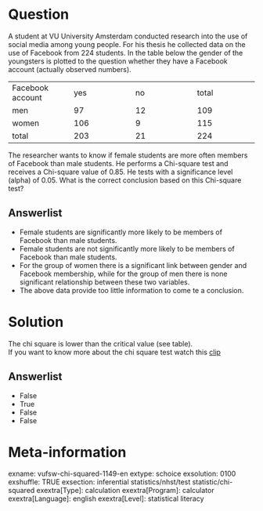 Question
========
A student at VU University Amsterdam conducted research into the use of
social media among young people. For his thesis he collected data on the
use of Facebook from 224 students. In the table below the gender of the
youngsters is plotted to the question whether they have a Facebook
account (actually observed numbers).  
  

<table class="tvcss_2 tvcss_3">
<colgroup>
<col style="width: 25%" />
<col style="width: 25%" />
<col style="width: 25%" />
<col style="width: 25%" />
</colgroup>
<tbody>
<tr class="odd">
<td class="tvcss_4">Facebook account<br />
</td>
<td class="tvcss_5">yes<br />
</td>
<td class="tvcss_6">no<br />
</td>
<td class="tvcss_7">total<br />
</td>
</tr>
<tr class="even">
<td class="tvcss_4">men<br />
</td>
<td class="tvcss_5">97<br />
</td>
<td class="tvcss_6">12<br />
</td>
<td class="tvcss_7">109<br />
</td>
</tr>
<tr class="odd">
<td class="tvcss_4">women<br />
</td>
<td class="tvcss_5">106<br />
</td>
<td class="tvcss_6">9<br />
</td>
<td class="tvcss_7">115<br />
</td>
</tr>
<tr class="even">
<td class="tvcss_4">total<br />
</td>
<td class="tvcss_5">203<br />
</td>
<td class="tvcss_6">21<br />
</td>
<td class="tvcss_7">224<br />
</td>
</tr>
</tbody>
</table>

  
The researcher wants to know if female students are more often members
of Facebook than male students. He performs a Chi-square test and
receives a Chi-square value of 0.85. He tests with a significance level
(alpha) of 0.05. What is the correct conclusion based on this Chi-square
test?

Answerlist
----------
* Female students are significantly more likely to be members of Facebook
  than male students.
* Female students are not significantly more likely to be members of
  Facebook than male students.
* For the group of women there is a significant link between gender and
  Facebook membership, while for the group of men there is none
  significant relationship between these two variables.
* The above data provide too little information to come te a conclusion.

Solution
========





The chi square is lower than the critical value (see table).  
If you want to know more about the chi square test watch this
[clip](https://www.youtube.com/watch?v=izw6vGctckA&index=2&list=PLyLpEs0x9BnkqWS0k674CckSeAeJ4A3W7)


Answerlist
----------
* False
* True
* False
* False

Meta-information
================
exname: vufsw-chi-squared-1149-en
extype: schoice
exsolution: 0100
exshuffle: TRUE
exsection: inferential statistics/nhst/test statistic/chi-squared
exextra[Type]: calculation
exextra[Program]: calculator
exextra[Language]: english
exextra[Level]: statistical literacy

